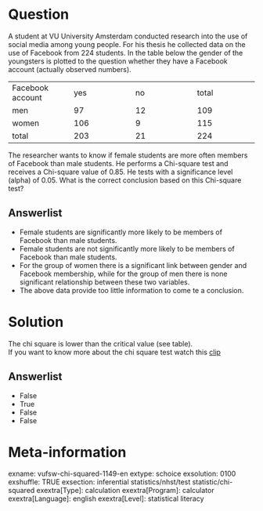 Question
========
A student at VU University Amsterdam conducted research into the use of
social media among young people. For his thesis he collected data on the
use of Facebook from 224 students. In the table below the gender of the
youngsters is plotted to the question whether they have a Facebook
account (actually observed numbers).  
  

<table class="tvcss_2 tvcss_3">
<colgroup>
<col style="width: 25%" />
<col style="width: 25%" />
<col style="width: 25%" />
<col style="width: 25%" />
</colgroup>
<tbody>
<tr class="odd">
<td class="tvcss_4">Facebook account<br />
</td>
<td class="tvcss_5">yes<br />
</td>
<td class="tvcss_6">no<br />
</td>
<td class="tvcss_7">total<br />
</td>
</tr>
<tr class="even">
<td class="tvcss_4">men<br />
</td>
<td class="tvcss_5">97<br />
</td>
<td class="tvcss_6">12<br />
</td>
<td class="tvcss_7">109<br />
</td>
</tr>
<tr class="odd">
<td class="tvcss_4">women<br />
</td>
<td class="tvcss_5">106<br />
</td>
<td class="tvcss_6">9<br />
</td>
<td class="tvcss_7">115<br />
</td>
</tr>
<tr class="even">
<td class="tvcss_4">total<br />
</td>
<td class="tvcss_5">203<br />
</td>
<td class="tvcss_6">21<br />
</td>
<td class="tvcss_7">224<br />
</td>
</tr>
</tbody>
</table>

  
The researcher wants to know if female students are more often members
of Facebook than male students. He performs a Chi-square test and
receives a Chi-square value of 0.85. He tests with a significance level
(alpha) of 0.05. What is the correct conclusion based on this Chi-square
test?

Answerlist
----------
* Female students are significantly more likely to be members of Facebook
  than male students.
* Female students are not significantly more likely to be members of
  Facebook than male students.
* For the group of women there is a significant link between gender and
  Facebook membership, while for the group of men there is none
  significant relationship between these two variables.
* The above data provide too little information to come te a conclusion.

Solution
========





The chi square is lower than the critical value (see table).  
If you want to know more about the chi square test watch this
[clip](https://www.youtube.com/watch?v=izw6vGctckA&index=2&list=PLyLpEs0x9BnkqWS0k674CckSeAeJ4A3W7)


Answerlist
----------
* False
* True
* False
* False

Meta-information
================
exname: vufsw-chi-squared-1149-en
extype: schoice
exsolution: 0100
exshuffle: TRUE
exsection: inferential statistics/nhst/test statistic/chi-squared
exextra[Type]: calculation
exextra[Program]: calculator
exextra[Language]: english
exextra[Level]: statistical literacy

